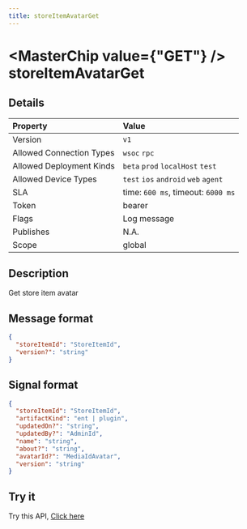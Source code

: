 ```yaml
---
title: storeItemAvatarGet
---
```



# <MasterChip value={"GET"} /> storeItemAvatarGet

## Details

| Property | Value | 
| :--- | :--- | 
| Version | `v1` |
| Allowed Connection Types | `wsoc` `rpc`  |
| Allowed Deployment Kinds | `beta` `prod` `localHost` `test`  |
| Allowed Device Types | `test` `ios` `android` `web` `agent`  |
| SLA | time: `600 ms`, timeout: `6000 ms` |
| Token | bearer |
| Flags | Log message |
| Publishes | N.A. |
| Scope | global |


## Description

Get store item avatar

## Message format

```json copy
{
  "storeItemId": "StoreItemId",
  "version?": "string"
}
```

## Signal format

```json copy
{
  "storeItemId": "StoreItemId",
  "artifactKind": "ent | plugin",
  "updatedOn?": "string",
  "updatedBy?": "AdminId",
  "name": "string",
  "about?": "string",
  "avatarId?": "MediaIdAvatar",
  "version": "string"
}
```

## Try it

Try this API, [Click here](https://web.neome.ai/api?path=store_store_storeItemAvatarGet)

